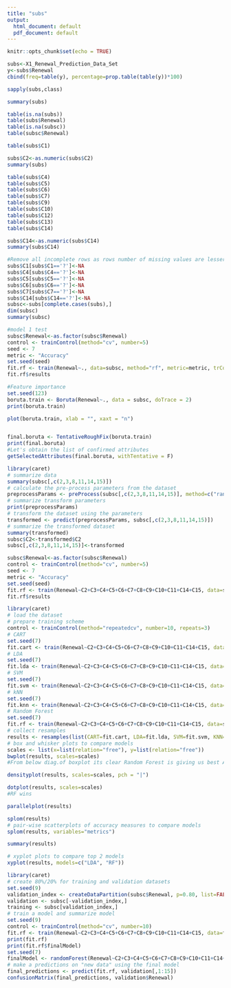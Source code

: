 ---
title: "subs"
output:
  html_document: default
  pdf_document: default
---

```{r setup, include=FALSE}
knitr::opts_chunk$set(echo = TRUE)
```
```{r}
subs<-X1_Renewal_Prediction_Data_Set
y<-subs$Renewal
cbind(freq=table(y), percentage=prop.table(table(y))*100)
```

```{r}
sapply(subs,class)

```

```{r}
summary(subs)
```

```{r}
table(is.na(subs))
table(subs$Renewal)
table(is.na(subsc))
table(subsc$Renewal)
```

```{r}
table(subs$C1)
```


```{r}
subs$C2<-as.numeric(subs$C2)
summary(subs)

```

```{r}
table(subs$C4)
table(subs$C5)
table(subs$C6)
table(subs$C7)
table(subs$C9)
table(subs$C10)
table(subs$C12)
table(subs$C13)
table(subs$C14)
```

```{r}
subs$C14<-as.numeric(subs$C14)
summary(subs$C14)
```

```{r}
#Remove all incomplete rows as rows number of missing values are lesser compared to the number of samples and also the total number of samples is high, we can also choose to remove those rows in our analysis
subs$C1[subs$C1=='?']<-NA
subs$C4[subs$C4=='?']<-NA
subs$C5[subs$C5=='?']<-NA
subs$C6[subs$C6=='?']<-NA
subs$C7[subs$C7=='?']<-NA
subs$C14[subs$C14=='?']<-NA
subsc<-subs[complete.cases(subs),]
dim(subsc)
summary(subsc)


```

```{r}
#model 1 test
subsc$Renewal<-as.factor(subsc$Renewal)
control <- trainControl(method="cv", number=5)
seed <- 7
metric <- "Accuracy"
set.seed(seed)
fit.rf <- train(Renewal~., data=subsc, method="rf", metric=metric, trControl=control)
fit.rf$results

```
```{r}

#Feature importance
set.seed(123)
boruta.train <- Boruta(Renewal~., data = subsc, doTrace = 2)
print(boruta.train)
```

```{r}
plot(boruta.train, xlab = "", xaxt = "n")
```
```{r}

```

```{r}
final.boruta <- TentativeRoughFix(boruta.train)
print(final.boruta)
#Let's obtain the list of confirmed attributes
getSelectedAttributes(final.boruta, withTentative = F)
```
```{r}
library(caret)
# summarize data
summary(subsc[,c(2,3,8,11,14,15)])
# calculate the pre-process parameters from the dataset
preprocessParams <- preProcess(subsc[,c(2,3,8,11,14,15)], method=c("range"))
# summarize transform parameters
print(preprocessParams)
# transform the dataset using the parameters
transformed <- predict(preprocessParams, subsc[,c(2,3,8,11,14,15)])
# summarize the transformed dataset
summary(transformed)
subsc$C2<-transformed$C2
subsc[,c(2,3,8,11,14,15)]<-transformed
```

```{r}
subsc$Renewal<-as.factor(subsc$Renewal)
control <- trainControl(method="cv", number=5)
seed <- 7
metric <- "Accuracy"
set.seed(seed)
fit.rf <- train(Renewal~C2+C3+C4+C5+C6+C7+C8+C9+C10+C11+C14+C15, data=subsc, method="rf", metric=metric, trControl=control)
fit.rf$results
```

```{r}
library(caret)
# load the dataset
# prepare training scheme
control <- trainControl(method="repeatedcv", number=10, repeats=3)
# CART
set.seed(7)
fit.cart <- train(Renewal~C2+C3+C4+C5+C6+C7+C8+C9+C10+C11+C14+C15, data=subsc, method="rpart", trControl=control)
# LDA
set.seed(7)
fit.lda <- train(Renewal~C2+C3+C4+C5+C6+C7+C8+C9+C10+C11+C14+C15, data=subsc, method="lda", trControl=control)
# SVM
set.seed(7)
fit.svm <- train(Renewal~C2+C3+C4+C5+C6+C7+C8+C9+C10+C11+C14+C15, data=subsc, method="svmRadial", trControl=control)
# kNN
set.seed(7)
fit.knn <- train(Renewal~C2+C3+C4+C5+C6+C7+C8+C9+C10+C11+C14+C15, data=subsc, method="knn", trControl=control)
# Random Forest
set.seed(7)
fit.rf <- train(Renewal~C2+C3+C4+C5+C6+C7+C8+C9+C10+C11+C14+C15, data=subsc, method="rf", trControl=control)
# collect resamples
results <- resamples(list(CART=fit.cart, LDA=fit.lda, SVM=fit.svm, KNN=fit.knn, RF=fit.rf))
# box and whisker plots to compare models
scales <- list(x=list(relation="free"), y=list(relation="free"))
bwplot(results, scales=scales)
#From below diag.of boxplot its clear Random Forest is giving us best Accuracy and kappa 
```

```{r}
densityplot(results, scales=scales, pch = "|")
```

```{r}
dotplot(results, scales=scales)
#RF wins
```

```{r}
parallelplot(results)
```

```{r}
splom(results)
# pair-wise scatterplots of accuracy measures to compare models
splom(results, variables="metrics")
```

```{r}
summary(results)
```

```{r}
# xyplot plots to compare top 2 models
xyplot(results, models=c("LDA", "RF"))
```
```{r}
library(caret)
# create 80%/20% for training and validation datasets
set.seed(9)
validation_index <- createDataPartition(subsc$Renewal, p=0.80, list=FALSE)
validation <- subsc[-validation_index,]
training <- subsc[validation_index,]
# train a model and summarize model
set.seed(9)
control <- trainControl(method="cv", number=10)
fit.rf <- train(Renewal~C2+C3+C4+C5+C6+C7+C8+C9+C10+C11+C14+C15, data=training, method="rf", metric="Accuracy", trControl=control, ntree=2000)
print(fit.rf)
print(fit.rf$finalModel)
set.seed(7)
finalModel <- randomForest(Renewal~C2+C3+C4+C5+C6+C7+C8+C9+C10+C11+C14+C15, training, mtry=2, ntree=2000)
# make a predictions on "new data" using the final model
final_predictions <- predict(fit.rf, validation[,1:15])
confusionMatrix(final_predictions, validation$Renewal)


```





